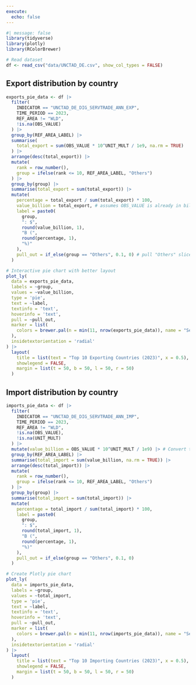 ```yaml
---
execute: 
  echo: false
---
```


```r
#| message: false
library(tidyverse)
library(plotly)
library(RColorBrewer)
```

```r
# Read dataset
df <- read_csv("data/UNCTAD_DE.csv", show_col_types = FALSE)
```

## Export distribution by country

```r
exports_pie_data <- df |>
  filter(
    INDICATOR == "UNCTAD_DE_DIG_SERVTRADE_ANN_EXP",
    TIME_PERIOD == 2023,
    REF_AREA != "WLD",
    !is.na(OBS_VALUE)
  ) |>
  group_by(REF_AREA_LABEL) |>
  summarise(
    total_export = sum(OBS_VALUE * 10^UNIT_MULT / 1e9, na.rm = TRUE)
  ) |>
  arrange(desc(total_export)) |>
  mutate(
    rank = row_number(),
    group = ifelse(rank <= 10, REF_AREA_LABEL, "Others")
  ) |>
  group_by(group) |>
  summarise(total_export = sum(total_export)) |>
  mutate(
    percentage = total_export / sum(total_export) * 100,
    value_billion = total_export, # assumes OBS_VALUE is already in billions
    label = paste0(
      group,
      ": $",
      round(value_billion, 1),
      "B (",
      round(percentage, 1),
      "%)"
    ),
    pull_out = if_else(group == "Others", 0.1, 0) # pull "Others" slice
  )

# Interactive pie chart with better layout
plot_ly(
  data = exports_pie_data,
  labels = ~group,
  values = ~value_billion,
  type = 'pie',
  text = ~label,
  textinfo = 'text',
  hoverinfo = 'text',
  pull = ~pull_out,
  marker = list(
    colors = brewer.pal(n = min(11, nrow(exports_pie_data)), name = "Set3")
  ),
  insidetextorientation = 'radial'
) |>
  layout(
    title = list(text = "Top 10 Exporting Countries (2023)", x = 0.5),
    showlegend = FALSE,
    margin = list(t = 50, b = 50, l = 50, r = 50)
  )
```

## Import distribution by country

```r
imports_pie_data <- df |>
  filter(
    INDICATOR == "UNCTAD_DE_DIG_SERVTRADE_ANN_IMP",
    TIME_PERIOD == 2023,
    REF_AREA != "WLD",
    !is.na(OBS_VALUE),
    !is.na(UNIT_MULT)
  ) |>
  mutate(value_billion = OBS_VALUE * 10^UNIT_MULT / 1e9) |> # Convert to Billions USD
  group_by(REF_AREA_LABEL) |>
  summarise(total_import = sum(value_billion, na.rm = TRUE)) |>
  arrange(desc(total_import)) |>
  mutate(
    rank = row_number(),
    group = ifelse(rank <= 10, REF_AREA_LABEL, "Others")
  ) |>
  group_by(group) |>
  summarise(total_import = sum(total_import)) |>
  mutate(
    percentage = total_import / sum(total_import) * 100,
    label = paste0(
      group,
      ": $",
      round(total_import, 1),
      "B (",
      round(percentage, 1),
      "%)"
    ),
    pull_out = if_else(group == "Others", 0.1, 0)
  )

# Create Plotly pie chart
plot_ly(
  data = imports_pie_data,
  labels = ~group,
  values = ~total_import,
  type = 'pie',
  text = ~label,
  textinfo = 'text',
  hoverinfo = 'text',
  pull = ~pull_out,
  marker = list(
    colors = brewer.pal(n = min(11, nrow(imports_pie_data)), name = "Set3")
  ),
  insidetextorientation = 'radial'
) |>
  layout(
    title = list(text = "Top 10 Importing Countries (2023)", x = 0.5),
    showlegend = FALSE,
    margin = list(t = 50, b = 50, l = 50, r = 50)
  )
```
